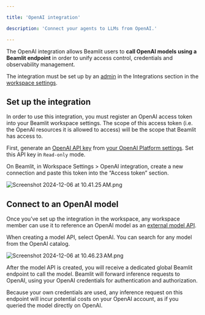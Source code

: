 ```yaml
---

title: 'OpenAI integration'

description: 'Connect your agents to LLMs from OpenAI.'

---
```


The OpenAI integration allows Beamlit users to **call OpenAI models using a Beamlit endpoint** in order to unify access control, credentials and observability management. 

The integration must be set up by an [admin](../Security/Workspace-access-control%2013847e47b1ea8151bd43efeccf5defe0) in the Integrations section in the [workspace settings](../Security/Workspace-access-control).

## Set up the integration

In order to use this integration, you must register an OpenAI access token into your Beamlit workspace settings. The scope of this access token (i.e. the OpenAI resources it is allowed to access) will be the scope that Beamlit has access to.

First, generate an [OpenAI API key](https://platform.openai.com/docs/api-reference/authentication) from [your OpenAI Platform settings](https://platform.openai.com/api-keys). Set this API key in `Read-only` mode.

On Beamlit, in Workspace Settings > OpenAI integration, create a new connection and paste this token into the “Access token” section.

![Screenshot 2024-12-06 at 10.41.25 AM.png](OpenAI/Screenshot_2024-12-06_at_10.41.25_AM.png)

## Connect to an OpenAI model

Once you’ve set up the integration in the workspace, any workspace member can use it to reference an OpenAI model as an [external model API](../Models/External-model-apis).

When creating a model API, select OpenAI. You can search for any model from the OpenAI catalog.

![Screenshot 2024-12-06 at 10.46.23 AM.png](OpenAI/Screenshot_2024-12-06_at_10.46.23_AM.png)

After the model API is created, you will receive a dedicated global Beamlit endpoint to call the model. Beamlit will forward inference requests to OpenAI, using your OpenAI credentials for authentication and authorization.

<Info>Because your own credentials are used, any inference request on this endpoint will incur potential costs on your OpenAI account, as if you queried the model directly on OpenAI.</Info>